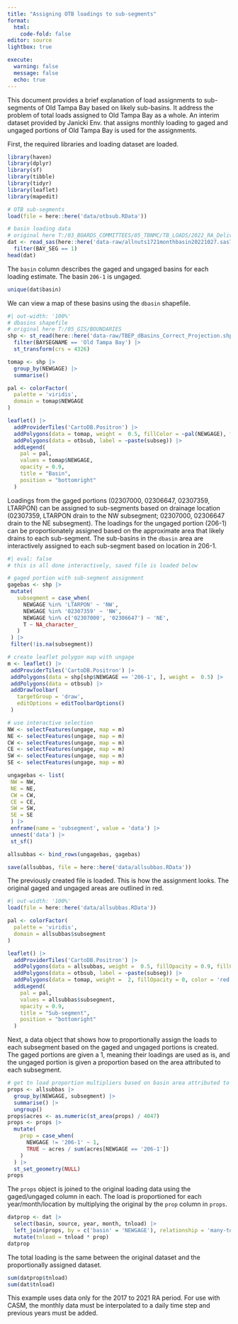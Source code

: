 ```yaml
---
title: "Assigning OTB loadings to sub-segments"
format: 
  html:
    code-fold: false
editor: source
lightbox: true

execute: 
  warning: false
  message: false
  echo: true
---
```


This document provides a brief explanation of load assignments to sub-segments of Old Tampa Bay based on likely sub-basins.  It address the problem of total loads assigned to Old Tampa Bay as a whole.  An interim dataset provided by Janicki Env. that assigns monthly loading to gaged and ungaged portions of Old Tampa Bay is used for the assignments. 

First, the required libraries and loading dataset are loaded.

```r
library(haven)
library(dplyr)
library(sf)
library(tibble)
library(tidyr)
library(leaflet)
library(mapedit)

# OTB sub-segments
load(file = here::here('data/otbsub.RData'))

# basin loading data
# original here T:/03_BOARDS_COMMITTEES/05_TBNMC/TB_LOADS/2022_RA_Deliverables/2017-2021Annual&MonthlyLoadDatasets/NPS1721/Monthly
dat <- read_sas(here::here('data-raw/allnuts1721monthbasin20221027.sas7bdat')) |> 
  filter(BAY_SEG == 1)
head(dat)
```

The `basin` column describes the gaged and ungaged basins for each loading estimate.  The basin `206-1` is ungaged.

```r
unique(dat$basin)
```

We can view a map of these basins using the `dbasin` shapefile.

```r
#| out-width: '100%'
# dbasins shapefile
# original here T:/05_GIS/BOUNDARIES
shp <- st_read(here::here('data-raw/TBEP_dBasins_Correct_Projection.shp'), quiet = T) |>
  filter(BAYSEGNAME == 'Old Tampa Bay') |>
  st_transform(crs = 4326)

tomap <- shp |> 
  group_by(NEWGAGE) |> 
  summarise()

pal <- colorFactor(
  palette = 'viridis', 
  domain = tomap$NEWGAGE
)

leaflet() |> 
  addProviderTiles('CartoDB.Positron') |>
  addPolygons(data = tomap, weight =  0.5, fillColor = ~pal(NEWGAGE), fillOpacity = 0.9) |>
  addPolygons(data = otbsub, label = ~paste(subseg)) |> 
  addLegend(
    pal = pal,
    values = tomap$NEWGAGE,
    opacity = 0.9,
    title = "Basin",
    position = "bottomright"
  )
```

Loadings from the gaged portions (02307000, 02306647, 02307359, LTARPON) can be assigned to sub-segments based on drainage location (02307359, LTARPON drain to the NW subsegment; 02307000, 02306647 drain to the NE subsegment). The loadings for the ungaged portion (206-1) can be proportionately assigned based on the approximate area that likely drains to each sub-segment. The sub-basins in the `dbasin` area are interactively assigned to each sub-segment based on location in 206-1.

```r
#| eval: false
# this is all done interactively, saved file is loaded below

# gaged portion with sub-segment assignment
gagebas <- shp |> 
 mutate(
   subsegment = case_when(
     NEWGAGE %in% 'LTARPON' ~ 'NW', 
     NEWGAGE %in% '02307359' ~ 'NW', 
     NEWGAGE %in% c('02307000', '02306647') ~ 'NE', 
     T ~ NA_character_   
   )
 ) |> 
 filter(!is.na(subsegment))

# create leaflet polygon map with ungage
m <- leaflet() |> 
 addProviderTiles('CartoDB.Positron') |> 
 addPolygons(data = shp[shp$NEWGAGE == '206-1', ], weight =  0.5) |> 
 addPolygons(data = otbsub) |> 
 addDrawToolbar(
   targetGroup = 'draw',
   editOptions = editToolbarOptions()
 )

# use interactive selection
NW <- selectFeatures(ungage, map = m)
NE <- selectFeatures(ungage, map = m)
CW <- selectFeatures(ungage, map = m)
CE <- selectFeatures(ungage, map = m)
SW <- selectFeatures(ungage, map = m)
SE <- selectFeatures(ungage, map = m)

ungagebas <- list(
 NW = NW,  
 NE = NE,
 CW = CW,
 CE = CE,
 SW = SW,
 SE = SE
 ) |> 
 enframe(name = 'subsegment', value = 'data') |> 
 unnest('data') |> 
 st_sf()

allsubbas <- bind_rows(ungagebas, gagebas) 

save(allsubbas, file = here::here('data/allsubbas.RData'))
```

The previously created file is loaded. This is how the assignment looks. The original gaged and ungaged areas are outlined in red.

```r
#| out-width: '100%'
load(file = here::here('data/allsubbas.RData'))

pal <- colorFactor(
  palette = 'viridis', 
  domain = allsubbas$subsegment
)

leaflet() |> 
  addProviderTiles('CartoDB.Positron') |>
  addPolygons(data = allsubbas, weight =  0.5, fillOpacity = 0.9, fillColor = ~pal(subsegment)) |>
  addPolygons(data = otbsub, label = ~paste(subseg)) |> 
  addPolygons(data = tomap, weight =  2, fillOpacity = 0, color = 'red') |>
  addLegend(
    pal = pal,
    values = allsubbas$subsegment,
    opacity = 0.9,
    title = "Sub-segment",
    position = "bottomright"
  )
```

Next, a data object that shows how to proportionally assign the loads to each subsegment based on the gaged and ungaged portions is created.  The gaged portions are given a 1, meaning their loadings are used as is, and the ungaged portion is given a proportion based on the area attributed to each subsegment.

```r
# get tn load proportion multipliers based on basin area attributed to ungaged portions
props <- allsubbas |> 
  group_by(NEWGAGE, subsegment) |> 
  summarise() |> 
  ungroup()
props$acres <- as.numeric(st_area(props) / 4047)
props <- props |> 
  mutate(
    prop = case_when(
      NEWGAGE != '206-1' ~ 1,
      TRUE ~ acres / sum(acres[NEWGAGE == '206-1'])
    )
  ) |> 
  st_set_geometry(NULL)
props
```

The `props` object is joined to the original loading data using the gaged/ungaged column in each.  The load is proportioned for each year/month/location by multiplying the original by the `prop` column in `props`. 

```r
datprop <- dat |>
  select(basin, source, year, month, tnload) |>
  left_join(props, by = c('basin' = 'NEWGAGE'), relationship = 'many-to-many') |>
  mutate(tnload = tnload * prop)
datprop
```

The total loading is the same between the original dataset and the proportionally assigned dataset. 

```r
sum(datprop$tnload)
sum(dat$tnload)
```

This example uses data only for the 2017 to 2021 RA period.  For use with CASM, the monthly data must be interpolated to a daily time step and previous years must be added.
